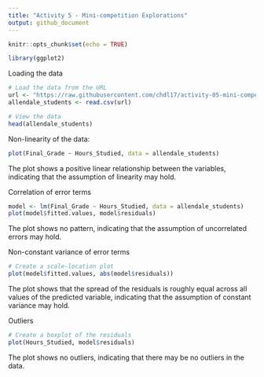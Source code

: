```yaml
---
title: "Activity 5 - Mini-competition Explorations"
output: github_document
---
```



```r
knitr::opts_chunk$set(echo = TRUE)
```

```r
library(ggplot2)
```

Loading the data
```r
# Load the data from the URL
url <- "https://raw.githubusercontent.com/chdl17/activity-05-mini-competition/main/competition-files/data/allendale-students.csv"
allendale_students <- read.csv(url)

# View the data
head(allendale_students)
```

Non-linearity of the data:
```r
plot(Final_Grade ~ Hours_Studied, data = allendale_students)

```

The plot shows a positive linear relationship between the variables, indicating that the assumption of linearity may hold.


Correlation of error terms
```r
model <- lm(Final_Grade ~ Hours_Studied, data = allendale_students)
plot(model$fitted.values, model$residuals)
```

The plot shows no pattern, indicating that the assumption of uncorrelated errors may hold.


Non-constant variance of error terms
```r
# Create a scale-location plot
plot(model$fitted.values, abs(model$residuals))
```

The plot shows that the spread of the residuals is roughly equal across all values of the predicted variable, indicating that the assumption of constant variance may hold.

Outliers
```r
# Create a boxplot of the residuals
plot(Hours_Studied, model$residuals)
```

The plot shows no outliers, indicating that there may be no outliers in the data.

